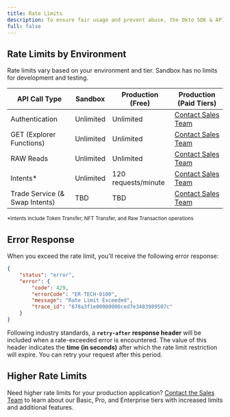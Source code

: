 ```yaml
---
title: Rate Limits
description: To ensure fair usage and prevent abuse, the Okto SDK & APIs enforces rate limits on requests. These limits vary depending on the environment and your subscription tier.
full: false
---
```



## Rate Limits by Environment

<Callout type="info">
  Rate limits vary based on your environment and tier. Sandbox has no limits for development and testing.
</Callout>

| API Call Type | Sandbox | Production (Free) | Production (Paid Tiers) |
|---------------|---------|-------------------|------------------------|
| Authentication | Unlimited | Unlimited | [Contact Sales Team](mailto:devrel@coindcx.com) |
| GET (Explorer Functions) | Unlimited | Unlimited | [Contact Sales Team](mailto:devrel@coindcx.com) |
| RAW Reads | Unlimited | Unlimited | [Contact Sales Team](mailto:devrel@coindcx.com) |
| Intents* | Unlimited | 120 requests/minute | [Contact Sales Team](mailto:devrel@coindcx.com) |
| Trade Service (& Swap Intents) | TBD | TBD | [Contact Sales Team](mailto:devrel@coindcx.com) |

<sub>*Intents include Token Transfer, NFT Transfer, and Raw Transaction operations</sub>

## Error Response

When you exceed the rate limit, you'll receive the following error response:

```json
{
    "status": "error",
    "error": {
        "code": 429,
        "errorCode": "ER-TECH-0100",
        "message": "Rate Limit Exceeded",
        "trace_id": "678a3f1e00000000ced7e3483989507c"
    }
}
```

Following industry standards, a **`retry-after` response header** will be included when a rate-exceeded error is encountered. The value of this header indicates the **time (in seconds)** after which the rate limit restriction will expire. You can retry your request after this period. 

## Higher Rate Limits

Need higher rate limits for your production application? [Contact the Sales Team](mailto:devrel@coindcx.com) to learn about our Basic, Pro, and Enterprise tiers with increased limits and additional features.